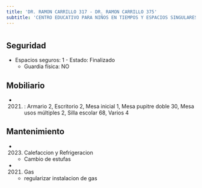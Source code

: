 ```yaml
---
title: 'DR. RAMON CARRILLO 317 - DR. RAMON CARRILLO 375'
subtitle: 'CENTRO EDUCATIVO PARA NIÑOS EN TIEMPOS Y ESPACIOS SINGULARES N° 01 - CFP Nº02 (ANEXO)'
---
```


#


## Seguridad

*  Espacios seguros: 1 - Estado: Finalizado 
    + Guardia física: NO





## Mobiliario

*  (2021) : Armario 2, Escritorio 2, Mesa inicial 1, Mesa pupitre doble 30, Mesa usos múltiples 2, Silla escolar 68, Varios 4 





## Mantenimiento

*  (2023) Calefaccion y Refrigeracion 
    + Cambio de estufas

*  (2021) Gas 
    + regularizar instalacion de gas



